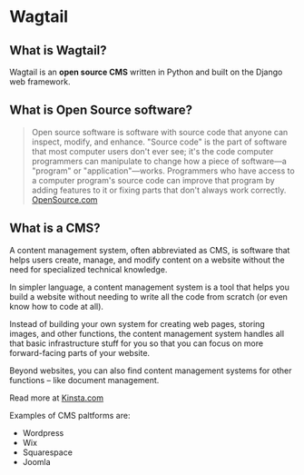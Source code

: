 # Wagtail

## What is Wagtail?

Wagtail is an **open source CMS** written in Python and built on the Django web framework.

## What is Open Source software?

>Open source software is software with source code that anyone can inspect, modify, and enhance.
>"Source code" is the part of software that most computer users don't ever see; it's the code computer programmers can manipulate to change how a piece of software—a "program" or "application"—works. 
>Programmers who have access to a computer program's source code can improve that program by adding features to it or fixing parts that don't always work correctly. [OpenSource.com](https://opensource.com/resources/what-open-source)
 
## What is a CMS?

A content management system, often abbreviated as CMS, is software that helps users create, manage, and modify content on a website without the need for specialized technical knowledge.

In simpler language, a content management system is a tool that helps you build a website without needing to write all the code from scratch (or even know how to code at all).

Instead of building your own system for creating web pages, storing images, and other functions, the content management system handles all that basic infrastructure stuff for you so that you can focus on more forward-facing parts of your website.

Beyond websites, you can also find content management systems for other functions – like document management.

Read more at [Kinsta.com](https://kinsta.com/knowledgebase/content-management-system/#how-cms-works)

Examples of CMS paltforms are:
- Wordpress
- Wix
- Squarespace
- Joomla
